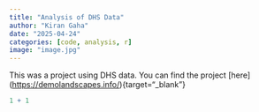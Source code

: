 ```yaml
---
title: "Analysis of DHS Data"
author: "Kiran Gaha"
date: "2025-04-24"
categories: [code, analysis, r]
image: "image.jpg"
---
```


This was a project using DHS data. You can find the project \[here\](<https://demolandscapes.info/>){target="\_blank"}

```r
1 + 1
```
